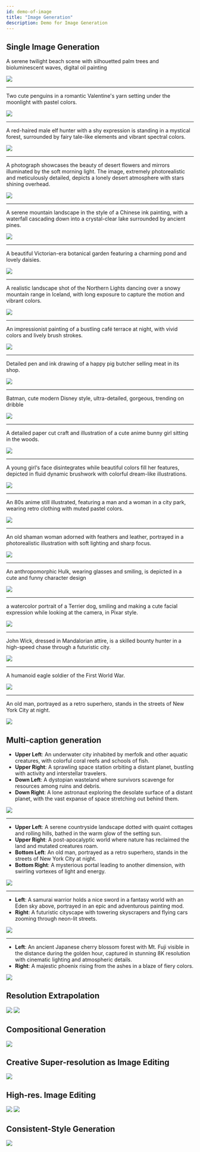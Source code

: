 ```yaml
---
id: demo-of-image
title: "Image Generation"
description: Demo for Image Generation
---
```


## Single Image Generation

A serene twilight beach scene with silhouetted palm trees and bioluminescent waves, digital oil painting

<img src="/img/demo_gallery/single_img_gen/single_img_gen_1.png" />

--- 

Two cute penguins in a romantic Valentine's yarn setting under the moonlight with pastel colors.

<img src="/img/demo_gallery/single_img_gen/single_img_gen_2.png" />

---

A red-haired male elf hunter with a shy expression is standing in a mystical forest, surrounded by fairy tale-like elements and vibrant spectral colors.

<img src="/img/demo_gallery/single_img_gen/single_img_gen_3.png" />

---

A photograph showcases the beauty of desert flowers and mirrors illuminated by the soft morning light. The image, extremely photorealistic and meticulously detailed, depicts a lonely desert atmosphere with stars shining overhead. 

<img src="/img/demo_gallery/single_img_gen/single_img_gen_4.png" />

---

A serene mountain landscape in the style of a Chinese ink painting, with a waterfall cascading down into a crystal-clear lake surrounded by ancient pines. 

<img src="/img/demo_gallery/single_img_gen/single_img_gen_5.png" />

---

A beautiful Victorian-era botanical garden featuring a charming pond and lovely daisies.

<img src="/img/demo_gallery/single_img_gen/single_img_gen_6.png" />

---

A realistic landscape shot of the Northern Lights dancing over a snowy mountain range in Iceland, with long exposure to capture the motion and vibrant colors. 

<img src="/img/demo_gallery/single_img_gen/single_img_gen_7.png" />

---

An impressionist painting of a bustling café terrace at night, with vivid colors and lively brush strokes. 

<img src="/img/demo_gallery/single_img_gen/single_img_gen_8.png" />

---

Detailed pen and ink drawing of a happy pig butcher selling meat in its shop. 

<img src="/img/demo_gallery/single_img_gen/single_img_gen_9.png" />

---

Batman, cute modern Disney style, ultra-detailed, gorgeous, trending on dribble 

<img src="/img/demo_gallery/single_img_gen/single_img_gen_10.png" />

---

A detailed paper cut craft and illustration of a cute anime bunny girl sitting in the woods. 

<img src="/img/demo_gallery/single_img_gen/single_img_gen_11.png" />

---

A young girl‘s face disintegrates while beautiful colors fill her features, depicted in fluid dynamic brushwork with colorful dream-like illustrations.

<img src="/img/demo_gallery/single_img_gen/single_img_gen_12.png" />

---

An 80s anime still illustrated, featuring a man and a woman in a city park, wearing retro clothing with muted pastel colors.

<img src="/img/demo_gallery/single_img_gen/single_img_gen_19.png" />

---

An old shaman woman adorned with feathers and leather, portrayed in a photorealistic illustration with soft lighting and sharp focus.

<img src="/img/demo_gallery/single_img_gen/single_img_gen_13.png" />

---

An anthropomorphic Hulk, wearing glasses and smiling, is depicted in a cute and funny character design

<img src="/img/demo_gallery/single_img_gen/single_img_gen_14.png" />

---

a watercolor portrait of a Terrier dog, smiling and making a cute facial expression while looking at the camera, in Pixar style.

<img src="/img/demo_gallery/single_img_gen/single_img_gen_15.png" />

---

John Wick, dressed in Mandalorian attire, is a skilled bounty hunter in a high-speed chase through a futuristic city.

<img src="/img/demo_gallery/single_img_gen/single_img_gen_17.png" />

---

A humanoid eagle soldier of the First World War.

<img src="/img/demo_gallery/single_img_gen/single_img_gen_16.png" />

---

An old man, portrayed as a retro superhero, stands in the streets of New York City at night.

<img src="/img/demo_gallery/single_img_gen/single_img_gen_18.png" />

## Multi-caption generation

- **Upper Left**: An underwater city inhabited by merfolk and other aquatic creatures, with colorful coral reefs and schools of fish.
- **Upper Right**: A sprawling space station orbiting a distant planet, bustling with activity and interstellar travelers.
- **Down Left**: A dystopian wasteland where survivors scavenge for resources among ruins and debris.
- **Down Right**: A lone astronaut exploring the desolate surface of a distant planet, with the vast expanse of space stretching out behind them.

<img src="/img/demo_gallery/multi_captions/1.png" />

---

- **Upper Left**: A serene countryside landscape dotted with quaint cottages and rolling hills, bathed in the warm glow of the setting sun.
- **Upper Right**: A post-apocalyptic world where nature has reclaimed the land and mutated creatures roam.
- **Bottom Left**: An old man, portrayed as a retro superhero, stands in the streets of New York City at night.
- **Bottom Right**: A mysterious portal leading to another dimension, with swirling vortexes of light and energy.

<img src="/img/demo_gallery/multi_captions/2.png" />

---

- **Left**: A samurai warrior holds a nice sword in a fantasy world with an Eden sky above, portrayed in an epic and adventurous painting mod. 
- **Right**: A futuristic cityscape with towering skyscrapers and flying cars zooming through neon-lit streets.

<img src="/img/demo_gallery/multi_captions/3.png" />

---

- **Left**: An ancient Japanese cherry blossom forest with Mt. Fuji visible in the distance during the golden hour, captured in stunning 8K resolution with cinematic lighting and atmospheric details. 
- **Right**: A majestic phoenix rising from the ashes in a blaze of fiery colors.

<img src="/img/demo_gallery/multi_captions/4.png" />

## Resolution Extrapolation

<img src="/img/demo_gallery/resolution_extrapolation/1.png" />

<img src="/img/demo_gallery/resolution_extrapolation/2.png" />

## Compositional Generation

<img src="/img/demo_gallery/compositional.png" />

## Creative Super-resolution as Image Editing

<img src="/img/demo_gallery/edit/super_res.png" />

## High-res. Image Editing

<img src="/img/demo_gallery/edit/edit_01.png" />

<img src="/img/demo_gallery/edit/edit_02.png" />

## Consistent-Style Generation

<img src="/img/demo_gallery/style_consisten_gen.png" />
